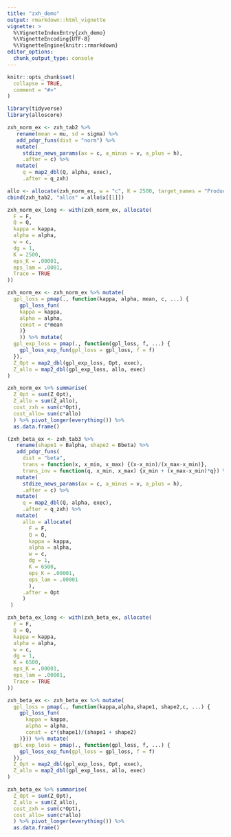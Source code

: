 ```yaml
---
title: "zxh_demo"
output: rmarkdown::html_vignette
vignette: >
  %\VignetteIndexEntry{zxh_demo}
  %\VignetteEncoding{UTF-8}
  %\VignetteEngine{knitr::rmarkdown}
editor_options: 
  chunk_output_type: console
---
```


```r
knitr::opts_chunk$set(
  collapse = TRUE,
  comment = "#>"
)
```

```r
library(tidyverse)
library(alloscore)
```

```r
zxh_norm_ex <- zxh_tab2 %>% 
   rename(mean = mu, sd = sigma) %>% 
   add_pdqr_funs(dist = "norm") %>% 
   mutate(
     stdize_news_params(ax = c, a_minus = v, a_plus = h),
     .after = c) %>% 
   mutate(
     q = map2_dbl(Q, alpha, exec), 
     .after = q_zxh)

allo <- allocate(zxh_norm_ex, w = "c", K = 2500, target_names = "Product")
cbind(zxh_tab2, "allos" = allo$x[[1]])
```

```r
zxh_norm_ex_long <- with(zxh_norm_ex, allocate(
  F = F,
  Q = Q,
  kappa = kappa,
  alpha = alpha,
  w = c,
  dg = 1,
  K = 2500,
  eps_K = .00001,
  eps_lam = .0001,
  Trace = TRUE
))
```

```r
zxh_norm_ex <- zxh_norm_ex %>% mutate(
  gpl_loss = pmap(., function(kappa, alpha, mean, c, ...) {
    gpl_loss_fun(
    kappa = kappa,
    alpha = alpha,
    const = c*mean
    )}
    )) %>% mutate(
  gpl_exp_loss = pmap(., function(gpl_loss, f, ...) {
    gpl_loss_exp_fun(gpl_loss = gpl_loss, f = f)
  }),
  Z_Opt = map2_dbl(gpl_exp_loss, Opt, exec),
  Z_allo = map2_dbl(gpl_exp_loss, allo, exec)
)
```

```r
zxh_norm_ex %>% summarise(
  Z_Opt = sum(Z_Opt),
  Z_allo = sum(Z_allo),
  cost_zxh = sum(c*Opt),
  cost_allo= sum(c*allo)
  ) %>% pivot_longer(everything()) %>%
  as.data.frame()
```

```r
(zxh_beta_ex <- zxh_tab3 %>%
   rename(shape1 = Balpha, shape2 = Bbeta) %>% 
   add_pdqr_funs(
     dist = "beta",
     trans = function(x, x_min, x_max) {(x-x_min)/(x_max-x_min)},
     trans_inv = function(q, x_min, x_max) {x_min + (x_max-x_min)*q}) %>% 
   mutate(
     stdize_news_params(ax = c, a_minus = v, a_plus = h),
     .after = c) %>% 
   mutate(
     q = map2_dbl(Q, alpha, exec), 
     .after = q_zxh) %>% 
   mutate(
     allo = allocate(
       F = F,
       Q = Q,
       kappa = kappa,
       alpha = alpha,
       w = c,
       dg = 1,
       K = 6500,
       eps_K = .00001,
       eps_lam = .00001
       ), 
     .after = Opt
     )
 )
```

```r
zxh_beta_ex_long <- with(zxh_beta_ex, allocate(
  F = F,
  Q = Q,
  kappa = kappa,
  alpha = alpha,
  w = c,
  dg = 1,
  K = 6500,
  eps_K = .00001,
  eps_lam = .00001,
  Trace = TRUE
))

zxh_beta_ex <- zxh_beta_ex %>% mutate(
  gpl_loss = pmap(., function(kappa,alpha,shape1, shape2,c, ...) {
    gpl_loss_fun(
      kappa = kappa,
      alpha = alpha,
      const = c*(shape1)/(shape1 + shape2)
    )})) %>% mutate(
  gpl_exp_loss = pmap(., function(gpl_loss, f, ...) {
    gpl_loss_exp_fun(gpl_loss = gpl_loss, f = f)
  }),
  Z_Opt = map2_dbl(gpl_exp_loss, Opt, exec),
  Z_allo = map2_dbl(gpl_exp_loss, allo, exec)
)

zxh_beta_ex %>% summarise(
  Z_Opt = sum(Z_Opt),
  Z_allo = sum(Z_allo),
  cost_zxh = sum(c*Opt),
  cost_allo= sum(c*allo)
  ) %>% pivot_longer(everything()) %>%
  as.data.frame()
```

